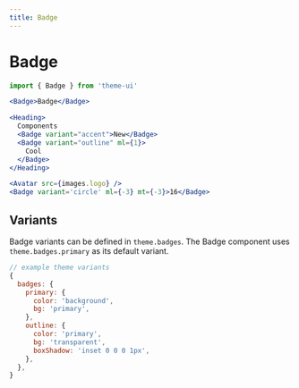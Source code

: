 ```yaml
---
title: Badge
---
```


# Badge

```js
import { Badge } from 'theme-ui'
```

```jsx live=true
<Badge>Badge</Badge>
```

```jsx live=true
<Heading>
  Components
  <Badge variant="accent">New</Badge>
  <Badge variant="outline" ml={1}>
    Cool
  </Badge>
</Heading>
```

```jsx live=true
<Avatar src={images.logo} />
<Badge variant='circle' ml={-3} mt={-3}>16</Badge>
```

## Variants

Badge variants can be defined in `theme.badges`.
The Badge component uses `theme.badges.primary` as its default variant.

```js
// example theme variants
{
  badges: {
    primary: {
      color: 'background',
      bg: 'primary',
    },
    outline: {
      color: 'primary',
      bg: 'transparent',
      boxShadow: 'inset 0 0 0 1px',
    },
  },
}
```
